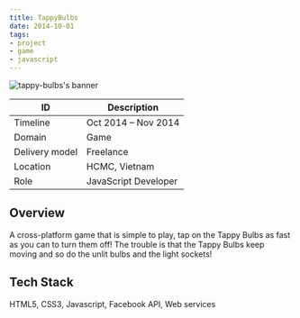 ```yaml
---
title: TappyBulbs
date: 2014-10-01
tags:
- project
- game
- javascript
---
```


![tappy-bulbs's banner](./banner.png)

ID | Description
---|------------
Timeline | Oct 2014 – Nov 2014
Domain | Game
Delivery model | Freelance
Location | HCMC, Vietnam
Role | JavaScript Developer

## Overview
A cross-platform game that is simple to play, tap on the Tappy Bulbs as fast as you can to turn them off! The trouble is that the Tappy Bulbs keep moving and so do the unlit bulbs and the light sockets!

## Tech Stack
HTML5, CSS3, Javascript, Facebook API, Web services
